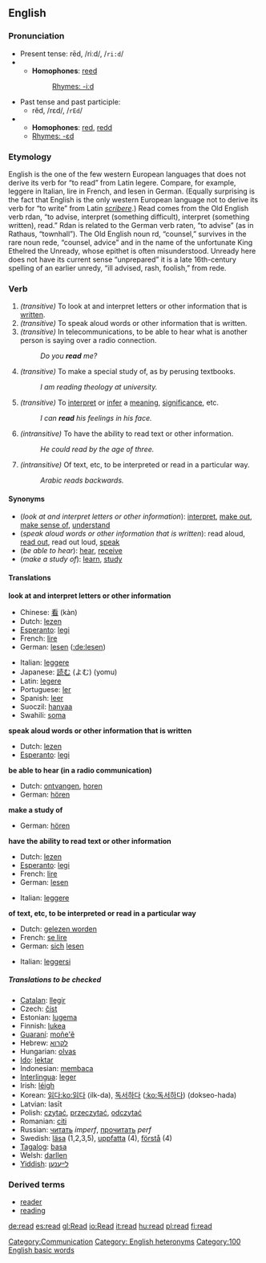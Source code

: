 ==English==
===Pronunciation===
*Present tense: rēd, /riːd/, /<tt>ri:d</tt>/
*{{audio|en-us-read.ogg|Audio (US)}}
**'''Homophones''': [[reed]]
**:[[Rhymes:English:-iːd|Rhymes: -iːd]]
*Past tense and past participle:
**rĕd, /rɛd/, /<tt>rEd</tt>/
*{{audio|en-us-read-past.ogg|Audio (US)}}
**'''Homophones''': [[red]], [[redd]]
**[[Rhymes:English:-ɛd|Rhymes: -ɛd]]

===Etymology===
English is the one of the few western European languages that does not derive its verb for “to read” from Latin legere. Compare, for example, leggere in Italian, lire in French, and lesen in German. (Equally surprising is the fact that English is the only western European language not to derive its verb for “to write” from Latin ''[[scribere]]''.) Read comes from the Old English verb rdan, “to advise, interpret (something difficult), interpret (something written), read.” Rdan is related to the German verb raten, “to advise” (as in Rathaus, “townhall”). The Old English noun rd, “counsel,” survives in the rare noun rede, “counsel, advice” and in the name of the unfortunate King Ethelred the Unready, whose epithet is often misunderstood. Unready here does not have its current sense “unprepared” it is a late 16th-century spelling of an earlier unredy, “ill advised, rash, foolish,” from rede.
<!-- http://dictionary.reference.com/search?q=read -->

===Verb===
{{irregverb|'''to read'''|'''[[reads]]'''|'''read'''|'''read'''|'''[[reading]]'''}}

#''(transitive)'' To look at and interpret letters or other information that is [[written]].
#''(transitive)'' To speak aloud words or other information that is written.
#''(transitive)'' In telecommunications, to be able to hear what is another person is saying over a radio connection.
#:''Do you '''read''' me?''
#''(transitive)'' To make a special study of, as by perusing textbooks.
#:''I am reading theology at university.''
#''(transitive)'' To [[interpret]] or [[infer]] a [[meaning]], [[significance]], etc.
#:''I can  '''read''' his feelings in his face.''
#''(intransitive)'' To have the ability to read text or other information.
#:''He could read by the age of three.''
#''(intransitive)'' Of text, etc, to be interpreted or read in a particular way.
#:''Arabic reads backwards.''

====Synonyms====
*(''look at and interpret letters or other information''): [[interpret]], [[make out]], [[make sense of]], [[understand]]
*(''speak aloud words or other information that is written''): read aloud, [[read out]], read out loud, [[speak]]
*(''be able to hear''): [[hear]], [[receive]]
*(''make a study of''): [[learn]], [[study]]

====Translations====

'''look at and interpret letters or other information'''
{{top}}
*Chinese: [[看]] (kàn)
*Dutch: [[lezen]]
*[[Esperanto]]: [[legi]]
*French: [[lire#French|lire]]
*German: [[lesen]] ([[:de:lesen]])
{{mid}}
*Italian: [[leggere]]
*Japanese: [[読む]] (よむ) (yomu) 
*Latin: [[legere]]
*Portuguese: [[ler]]
*Spanish: [[leer#Spanish|leer]]
*Suoczil: [[hanyaa]]
*Swahili: [[soma]]
{{bottom}}

'''speak aloud words or other information that is written'''
{{top}}
*Dutch: [[lezen]]
*[[Esperanto]]: [[legi]]
{{mid}}
{{bottom}}

'''be able to hear (in a radio communication)'''
{{top}}
*Dutch: [[ontvangen]], [[horen]]
*German: [[hören]]
{{mid}}
{{bottom}}

'''make a study of'''
{{top}}
*German: [[hören]]
{{mid}}
{{bottom}}

'''have the ability to read text or other information'''
{{top}}
*Dutch: [[lezen]]
*[[Esperanto]]: [[legi]]
*French: [[lire#French|lire]]
*German: [[lesen]]
{{mid}}
*Italian: [[leggere]]
{{bottom}}

'''of text, etc, to be interpreted or read in a particular way'''
{{top}}
*Dutch: [[gelezen worden]]
*French: [[se lire]]
*German: [[sich]] [[lesen]]
{{mid}}
*Italian: [[leggersi]]
{{bottom}}

=====Translations to be checked=====
<!--Remove this section once all of the translations below have been moved into the tables above.-->
{{checktrans}}

*[[Catalan]]: [[llegir]]
*Czech: [[číst]]
*Estonian: [[lugema]]
*Finnish: [[lukea]]
*[[Guaraní]]: [[moñe'ẽ]]
*Hebrew: [[לקרוא]]
*Hungarian: [[olvas]]
*[[Ido]]: [[lektar]]
*Indonesian: [[baca|membaca]]
*[[Interlingua]]: [[leger]]
*Irish: [[léigh]]
*Korean: [[읽다]][[:ko:읽다]] (ilk-da), [[독서하다]] ([[:ko:독서하다]]) (dokseo-hada)
*Latvian: lasīt
*Polish: [[czytać]], [[przeczytać]], [[odczytać]] 
*Romanian: [[citi]]
*Russian: [[читать]] ''imperf'', [[прочитать]] ''perf''
*Swedish: [[läsa]] (1,2,3,5), [[uppfatta]] (4), [[förstå]] (4)
*[[Tagalog]]: [[basa]]
*Welsh: [[darllen]]
*[[Yiddish]]: [[לײענען]]

===Derived terms===
*[[reader]]
*[[reading]]

[[Category:Communication]]
[[Category: English heteronyms]]
[[Category:100 English basic words]]

[[de:read]]
[[es:read]]
[[gl:Read]]
[[io:Read]]
[[it:read]]
[[hu:read]]
[[pl:read]]
[[fi:read]]